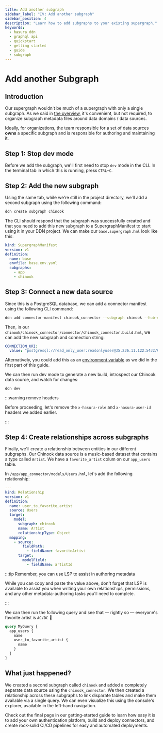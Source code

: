 ```yaml
---
title: Add another subgraph
sidebar_label: "IV: Add another subgraph"
sidebar_position: 4
description: "Learn how to add subgraphs to your existing supergraph."
keywords:
  - hasura ddn
  - graphql api
  - quickstart
  - getting started
  - guide
  - subgraph
---
```



# Add another Subgraph

## Introduction

Our supergraph wouldn't be much of a supergraph with only a single subgraph. As we said in
[the overview](/getting-started/overview), it's convenient, but not required, to organize subgraph metadata files around
data domains / data sources.

Ideally, for organizations, the team responsible for a set of data sources **owns** a specific subgraph and is
responsible for authoring and maintaining it.

## Step 1: Stop dev mode

Before we add the subgraph, we'll first need to stop `dev` mode in the CLI. In the terminal tab in which this is
running, press `CTRL+C`.

## Step 2: Add the new subgraph

Using the same tab, while we're still in the project directory, we'll add a second subgraph using the following command:

```bash
ddn create subgraph chinook
```

The CLI should respond that the subgraph was successfully created and that you need to add this new subgraph to a
SupergraphManifest to start using it in your DDN project. We can make our `base.supergraph.hml` look like this:

```yaml
kind: SupergraphManifest
version: v1
definition:
  name: base
  envfile: base.env.yaml
  subgraphs:
    - app
    - chinook
```

## Step 3: Connect a new data source

Since this is a PostgreSQL database, we can add a connector manifest using the following CLI command:

```bash
ddn add connector-manifest chinook_connector --subgraph chinook --hub-connector hasura/postgres --type cloud
```

Then, in our `chinook/chinook_connector/connector/chinook_connector.build.hml`, we can add the new subgraph and
connection string:

```yaml
CONNECTION_URI:
  value: "postgresql://read_only_user:readonlyuser@35.236.11.122:5432/Chinook"
```

Alternatively, you could add this as an [environment variable](/project-configuration/config.mdx#envyaml) as we did in
the first part of this guide.

We can then run dev mode to generate a new build, introspect our Chinook data source, and watch for changes:

```bash
ddn dev
```

:::warning remove headers

Before proceeding, let's remove the `x-hasura-role` and `x-hasura-user-id` headers we added earlier.

:::

## Step 4: Create relationships across subgraphs

Finally, we'll create a relationship between entities in our different subgraphs. Our Chinook data source is a
music-based dataset that contains a type called `Artist`. We have a `favorite_artist` colum on our `app_users` table.

In `/app/app_connector/models/Users.hml`, let's add the following relationship:

```yaml
---
kind: Relationship
version: v1
definition:
  name: user_to_favorite_artist
  source: Users
  target:
    model:
      subgraph: chinook
      name: Artist
      relationshipType: Object
  mapping:
    - source:
        fieldPath:
          - fieldName: favoriteArtist
      target:
        modelField:
          - fieldName: artistId
```

:::tip Remember, you can use LSP to assist in authoring metadata

While you can copy and paste the value above, don't forget that LSP is available to assist you when writing your own
relationships, permissions, and any other metadata-authoring tasks you'll need to complete.

:::

We can then run the following query and see that — rightly so — everyone's favorite artist is `AC/DC` 🤘

```graphql
query MyQuery {
  app_users {
    name
    user_to_favorite_artist {
      name
    }
  }
}
```

<Thumbnail src="/img/get-started/0.0.1_console_ac-dc.png" alt="AC/DC rock-n-roll" width="1000px" />

## What just happened?

We created a second subgraph called `chinook` and added a completely separate data source using the `chinook_connector`.
We then created a relationship across these subgraphs to link disparate tables and make them available via a single
query. We can even visualize this using the console's explorer, available in the left-hand navigation.

<Thumbnail src="/img/get-started/0.0.1_console_explorer.png" alt="Explorer for supergraph" width="1000px" />

Check out the final page in our getting-started guide to learn how easy it is to add your own authentication platform,
build and deploy connectors, and create rock-solid CI/CD pipelines for easy and automated deployments.
